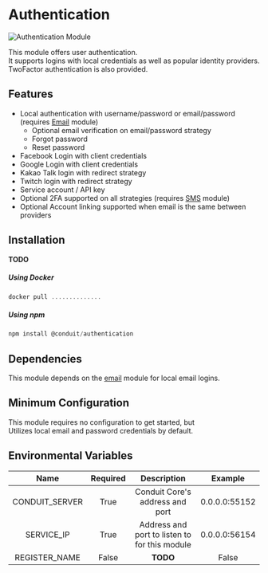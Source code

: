 # Authentication

![Authentication Module](/img/modules/authentication/admin/overview.png)

This module offers user authentication.<br />
It supports logins with local credentials as well as popular identity providers.<br />
TwoFactor authentication is also provided.

## Features

- Local authentication with username/password or email/password (requires [Email](../email/email.mdx) module)
    - Optional email verification on email/password strategy
    - Forgot password
    - Reset password
- Facebook Login with client credentials
- Google Login with client credentials
- Kakao Talk login with redirect strategy
- Twitch login with redirect strategy
- Service account / API key
- Optional 2FA supported on all strategies (requires [SMS](../sms/sms.mdx) module)
- Optional Account linking supported when email is the same between providers

## Installation

**TODO**

##### Using Docker

```jsx
docker pull ..............
```

##### Using npm

```jsx
npm install @conduit/authentication
```

## Dependencies

This module depends on the [email](../email/email.mdx) module for local email logins.

## Minimum Configuration

This module requires no configuration to get started, but <br />
Utilizes local email and password credentials by default.

## Environmental Variables

|  Name          | Required |  Description                                  |  Example      |
| :------------: | :------: | :-------------------------------------------: | :-----------: |
| CONDUIT_SERVER |  True    | Conduit Core's address and port               | 0.0.0.0:55152 |
| SERVICE_IP     |  True    | Address and port to listen to for this module | 0.0.0.0:56154 |
| REGISTER_NAME  |  False   |   **TODO**                                    | False         |
